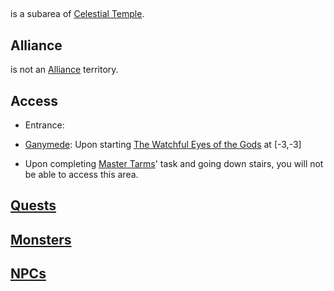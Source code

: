{{area|superarea=Incarnam|parent=Celestial Temple}}
<!--A subarea will always have a parent. When dealing with the special separate areas such as Incarnam or Divine Temples you must fill them in as the superarea to appear properly. For example - Incarnam Inn: {{area||superarea=Incarnam|parent=Way of Souls}}-->

=={{PAGENAME}}==
{{PAGENAME}} is a subarea of [[Celestial Temple]].

==Alliance==
<!--(if the subarea is an alliance territory)-->
<!--{{PAGENAME}} is an [[Alliance]] territory (needs an [[Alliance Prism]]).-->

<!--(if the subarea is not an alliance territory)-->
{{PAGENAME}} is not an [[Alliance]] territory.

==Access==
* Entrance:
<!--* [[Zaap]]: [,]-->
<!--* [[Imp Carrier]]: [,]-->
<!--* [[Boat]] traveling between [[]] at [,] & [[]] at [,]-->
* [[Ganymede]]: Upon starting [[The Watchful Eyes of the Gods]] at [-3,-3]
<!--* Adjacent [[Area]]s or [[Subarea]]s.-->
* Upon completing [[Master Tarms]]' task and going down stairs, you will not be able to access this area.

<!-- Place comment brackets around any lists that do not apply so in the future it can be added.-->
<!--==[[Subarea]]s==
{{subarealist}}-->

<!--==[[Dungeon]]s==
{{dungeonlist}}-->

==[[Quest]]s==
{{questlist}}

==[[Monster]]s==
{{monsterlist}}

==[[NPC]]s==
{{npclistsub}}

<!--==Special Places==-->
<!--; Markets-->
<!--* [[Alchemist]]: [,]-->
<!--* [[Artificer]]: [,]-->
<!--* [[Carver]]: [,]-->
<!--* [[Fairywork]]s: [,]-->
<!--* [[Farmer]]: [,]-->
<!--* [[Fisherman]]: [,]-->
<!--* [[Handyman]]: [,]-->
<!--* [[Hunter]]: [,]-->
<!--* [[Jeweller]]: [,]-->
<!--* [[Krosmaster]]: [,]-->
<!--* [[Lumberjack]]: [,]-->
<!--* [[Miner]]: [,]-->
<!--* [[Pet]]: [,]-->
<!--* [[Resource]]: [,]-->
<!--* [[Rune]]: [,]-->
<!--* [[Scroll]]: [,]-->
<!--* [[Shoemaker]]: [,]-->
<!--* [[Smith]]: [,]-->
<!--* [[Soul Stone]]: [,]-->
<!--* [[Tailor]]: [,]-->
<!--* [[Tied Scroll]]: [,]-->
<!--; Workshops-->
<!--* [[Alchemist]]: [,]-->
<!--* [[Artificer]]: [,]-->
<!--* [[Carver]]: [,]-->
<!--* [[Farmer]]: [,]-->
<!--* [[Fisherman]]: [,]-->
<!--* [[Handyman]]: [,]-->
<!--* [[Hunter]]: [,]-->
<!--* [[Jeweller]]: [,]-->
<!--* [[Lumberjack]]: [,]-->
<!--* [[Miner]]: [,]-->
<!--* [[Shoemaker]]: [,]-->
<!--* [[Smith]]: [,]-->
<!--* [[Tailor]]: [,]-->
<!--; Gathering Spots-->
<!--* [[Alchemist]]:
:* [[Resource]]: [,]-->
<!--* [[Farmer]]:
:* [[Resource]]: [,]-->
<!--* [[Fisherman]]:
:* [[Resource]]: [,]-->
<!--* [[Hunter]]:
:* [[Resource]]: [,]-->
<!--* [[Lumberjack]]:
:* [[Resource]]: [,]-->
<!--* [[Miner]]:
:* [[Resource]]: [,]-->

<!--===[[Emotes]]===
* [[]]: [,]-->

<!--===Miscellaneous===-->
<!--* [[Well]]: [,]-->
